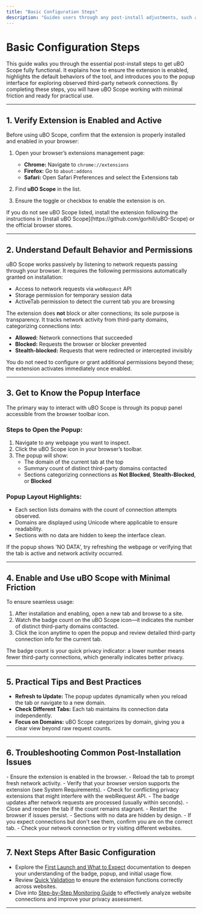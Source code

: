 ```yaml
---
title: "Basic Configuration Steps"
description: "Guides users through any post-install adjustments, such as ensuring the extension is enabled, understanding default behaviors, and options available from the popup interface. Focuses on getting the extension to a functional baseline with minimal friction."
---
```


# Basic Configuration Steps

This guide walks you through the essential post-install steps to get uBO Scope fully functional. It explains how to ensure the extension is enabled, highlights the default behaviors of the tool, and introduces you to the popup interface for exploring observed third-party network connections. By completing these steps, you will have uBO Scope working with minimal friction and ready for practical use.

---

## 1. Verify Extension is Enabled and Active

Before using uBO Scope, confirm that the extension is properly installed and enabled in your browser:

1. Open your browser’s extensions management page:
   - **Chrome:** Navigate to `chrome://extensions`
   - **Firefox:** Go to `about:addons`
   - **Safari:** Open Safari Preferences and select the Extensions tab

2. Find **uBO Scope** in the list.
3. Ensure the toggle or checkbox to enable the extension is on.

<Tip>
If you do not see uBO Scope listed, install the extension following the instructions in [Install uBO Scope](https://github.com/gorhill/uBO-Scope) or the official browser stores.
</Tip>

---

## 2. Understand Default Behavior and Permissions

uBO Scope works passively by listening to network requests passing through your browser. It requires the following permissions automatically granted on installation:

- Access to network requests via `webRequest` API
- Storage permission for temporary session data
- ActiveTab permission to detect the current tab you are browsing

The extension does **not** block or alter connections; its sole purpose is transparency. It tracks network activity from third-party domains, categorizing connections into:

- **Allowed:** Network connections that succeeded
- **Blocked:** Requests the browser or blocker prevented
- **Stealth-blocked:** Requests that were redirected or intercepted invisibly

<Tip>
You do not need to configure or grant additional permissions beyond these; the extension activates immediately once enabled.
</Tip>

---

## 3. Get to Know the Popup Interface

The primary way to interact with uBO Scope is through its popup panel accessible from the browser toolbar icon.

### Steps to Open the Popup:

1. Navigate to any webpage you want to inspect.
2. Click the uBO Scope icon in your browser’s toolbar.
3. The popup will show:
   - The domain of the current tab at the top
   - Summary count of distinct third-party domains contacted
   - Sections categorizing connections as **Not Blocked**, **Stealth-Blocked**, or **Blocked**

### Popup Layout Highlights:

- Each section lists domains with the count of connection attempts observed.
- Domains are displayed using Unicode where applicable to ensure readability.
- Sections with no data are hidden to keep the interface clean.

<Tip>
If the popup shows 'NO DATA', try refreshing the webpage or verifying that the tab is active and network activity occurred.
</Tip>

---

## 4. Enable and Use uBO Scope with Minimal Friction

To ensure seamless usage:

1. After installation and enabling, open a new tab and browse to a site.
2. Watch the badge count on the uBO Scope icon—it indicates the number of distinct third-party domains contacted.
3. Click the icon anytime to open the popup and review detailed third-party connection info for the current tab.

<Tip>
The badge count is your quick privacy indicator: a lower number means fewer third-party connections, which generally indicates better privacy.
</Tip>

---

## 5. Practical Tips and Best Practices

- **Refresh to Update:** The popup updates dynamically when you reload the tab or navigate to a new domain.
- **Check Different Tabs:** Each tab maintains its connection data independently.
- **Focus on Domains:** uBO Scope categorizes by domain, giving you a clear view beyond raw request counts.

---

## 6. Troubleshooting Common Post-Installation Issues

<AccordionGroup title="Basic Configuration Troubleshooting">
<Accordion title="Popup Shows NO DATA Even on Active Tabs">
- Ensure the extension is enabled in the browser.
- Reload the tab to prompt fresh network activity.
- Verify that your browser version supports the extension (see System Requirements).
- Check for conflicting privacy extensions that might interfere with the webRequest API.
</Accordion>
<Accordion title="Badge Count Not Updating">
- The badge updates after network requests are processed (usually within seconds).
- Close and reopen the tab if the count remains stagnant.
- Restart the browser if issues persist.
</Accordion>
<Accordion title="Popup Is Empty or Sections Are Missing">
- Sections with no data are hidden by design.
- If you expect connections but don't see them, confirm you are on the correct tab.
- Check your network connection or try visiting different websites.
</Accordion>
</AccordionGroup>

---

## 7. Next Steps After Basic Configuration

- Explore the [First Launch and What to Expect](https://github.com/gorhill/uBO-Scope/blob/main/getting-started/quick-setup/first-launch.mdx) documentation to deepen your understanding of the badge, popup, and initial usage flow.
- Review [Quick Validation](https://github.com/gorhill/uBO-Scope/blob/main/getting-started/setup-troubleshoot/quick-validation.mdx) to ensure the extension functions correctly across websites.
- Dive into [Step-by-Step Monitoring Guide](https://github.com/gorhill/uBO-Scope/blob/main/guides/analyzing-connections/workflow-monitoring.mdx) to effectively analyze website connections and improve your privacy assessment.

---